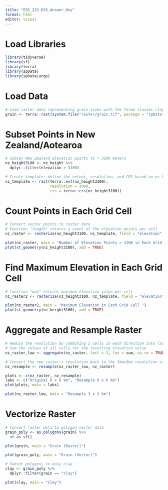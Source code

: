 ```yaml
---
title: "EDS_223_DS5_Answer_Key"
format: html
editor: visual
---
```


# Load Libraries

```r
library(tidyverse)
library(sf)
library(terra)
library(spData)
library(spDataLarge)
```


# Load Data

```r
# Load raster data representing grain sizes with the three classes clay, silt and sand
grain <- terra::rast(system.file("raster/grain.tif", package = "spData"))
```


# Subset Points in New Zealand/Aotearoa

```r
# Subset New Zealand elevation points to > 3100 meters
nz_height3100 <- nz_height %>% 
  dplyr::filter(elevation > 3100)

# Create template: define the extent, resolution, and CRS based on nz_height3100
nz_template <- rast(terra::ext(nz_height3100), 
                    resolution = 3000, 
                    crs = terra::crs(nz_height3100))
```


# Count Points in Each Grid Cell

```r
# Convert vector points to raster data
# Function "length" returns a count of the elevation points per cell
nz_raster <- rasterize(nz_height3100, nz_template, field = "elevation", fun = "length")

plot(nz_raster, main = "Number of Elevation Points > 3100 in Each Grid Cell")
plot(st_geometry(nz_height3100), add = TRUE)
```


# Find Maximum Elevation in Each Grid Cell

```r
# function "max" returns maximum elevation value per cell
nz_raster2 <- rasterize(nz_height3100, nz_template, field = "elevation", fun = max)

plot(nz_raster2, main = "Maximum Elevation in Each Grid Cell ")
plot(st_geometry(nz_height3100), add = TRUE)
```

# Aggregate and Resample Raster

```r
# Reduce the resolution by combining 2 cells in each direction into larger cells
# Sum the values of all cells for the resulting elevation value
nz_raster_low <- aggregate(nz_raster, fact = 2, fun = sum, na.rm = TRUE)

# Convert the new raster's resolution back to the 3kmx3km resolution of original raster
nz_resample <- resample(nz_raster_low, nz_raster)

plots <- c(nz_raster, nz_resample)
labs <- c("Original 6 x 6 km", "Resample 6 x 6 km")
plot(plots, main = labs)
```

```r
plot(nz_raster_low, main = "Resample 3 x 3 km")
```

# Vectorize Raster

```r
# Convert raster data to polygon vector data
grain_poly <- as.polygons(grain) %>% 
  st_as_sf()

plot(grain, main = "Grain (Raster)")
```

```r
plot(grain_poly, main = "Grain (Vector)")
```

```r
# Subset polygons to only clay
clay <- grain_poly %>% 
  dplyr::filter(grain == "clay")

plot(clay, main = "Clay")
```

